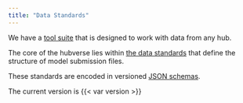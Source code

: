 ```yaml
---
title: "Data Standards"
---
```


:::{.callout-tip}

We have a [tool suite](software.qmd) that is designed to work with data from any
hub.

:::

The core of the hubverse lies within [the data standards](https://github.com/hubverse-org/schemas#readme) that define
the structure of model submission files.

These standards are encoded in versioned [JSON schemas](https://json-schema.org).

The current version is {{< var version >}}
